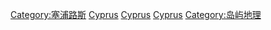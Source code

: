 {{Commonscat|Geography of Cyprus}}

[[Category:塞浦路斯|Category:塞浦路斯]]
[[Category:亚洲各国地理|Cyprus]]
[[Category:欧洲各国地理|Cyprus]]
[[Category:西亞地理|Cyprus]]
[[Category:岛屿地理|Category:岛屿地理]]